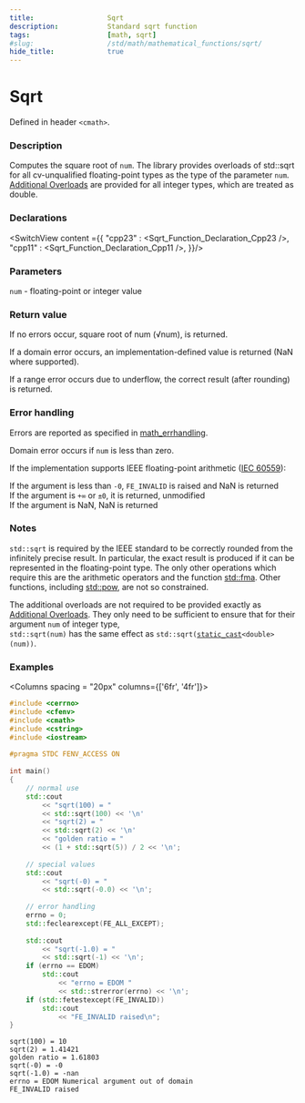 ```yaml
---
title:                  Sqrt
description:            Standard sqrt function
tags:                   [math, sqrt]
#slug:                  /std/math/mathematical_functions/sqrt/
hide_title:             true
---
```




# Sqrt

Defined in header `<cmath>`.

### Description

<Since v='cpp23'>Computes the square root of <code>num</code>. The library provides overloads of std::sqrt for all cv-unqualified floating-point types as the type of the parameter <code>num</code>. </Since> <br/>
<Since v='cpp11'><a href='#declarations'>Additional Overloads</a> are provided for all integer types, which are treated as <span class='col-lb'>double</span>. </Since>

### Declarations

<SwitchView content ={{
    "cpp23" : <Sqrt_Function_Declaration_Cpp23 />,
    "cpp11" : <Sqrt_Function_Declaration_Cpp11 />,
}}/>

### Parameters
 
&#8203;<code>num</code> - floating-point or integer value

### Return value

If no errors occur, square root of num (√num), is returned.

If a domain error occurs, an implementation-defined value is returned (NaN where supported).

If a range error occurs due to underflow, the correct result (after rounding) is returned.

### Error handling

Errors are reported as specified in <a href='/docs/std/math/math_errhandling'>math_errhandling</a>.

Domain error occurs if <code>num</code> is less than zero.

If the implementation supports IEEE floating-point arithmetic (<a href='https://www.iso.org/standard/80985.html'>IEC 60559</a>):

If the argument is less than `-0`, `FE_INVALID` is raised and NaN is returned <br/>
If the argument is `+∞` or `±0`, it is returned, unmodified<br/>
If the argument is NaN, NaN is returned

### Notes

`std::sqrt` is required by the IEEE standard to be correctly rounded from the infinitely precise result.
 In particular, the exact result is produced if it can be represented in the floating-point type. 
 The only other operations which require this are the arithmetic operators and the function [std::fma](/docs/std/math/mathematical_functions/fma/). Other functions, 
 including [std::pow](/docs/std/math/mathematical_functions/pow/), are not so constrained.

The additional overloads are not required to be provided exactly as <a href='#declarations'>Additional Overloads</a>. They only need to be sufficient to ensure that 
for their argument <code>num</code> of integer type, <br/>
`std::sqrt(num)` has the same effect as <code>std::sqrt(<a href='/docs/std/lang-support/static_cast'>static_cast</a>&lt;<span class='col-lb'>double</span>&gt;(num))</code>.

### Examples

<Columns spacing = "20px" columns={['6fr', '4fr']}>
<div>

```cpp
#include <cerrno>
#include <cfenv>
#include <cmath>
#include <cstring>
#include <iostream>
 
#pragma STDC FENV_ACCESS ON
 
int main()
{
    // normal use
    std::cout 
        << "sqrt(100) = " 
        << std::sqrt(100) << '\n'
        << "sqrt(2) = " 
        << std::sqrt(2) << '\n'
        << "golden ratio = " 
        << (1 + std::sqrt(5)) / 2 << '\n';
 
    // special values
    std::cout 
        << "sqrt(-0) = " 
        << std::sqrt(-0.0) << '\n';
 
    // error handling
    errno = 0;
    std::feclearexcept(FE_ALL_EXCEPT);
 
    std::cout 
        << "sqrt(-1.0) = " 
        << std::sqrt(-1) << '\n';
    if (errno == EDOM)
        std::cout 
            << "errno = EDOM "
            << std::strerror(errno) << '\n';
    if (std::fetestexcept(FE_INVALID))
        std::cout 
            << "FE_INVALID raised\n";
}

```

</div><div>

```plaintext title="Possible Result"
sqrt(100) = 10
sqrt(2) = 1.41421
golden ratio = 1.61803
sqrt(-0) = -0
sqrt(-1.0) = -nan
errno = EDOM Numerical argument out of domain
FE_INVALID raised
```

</div>
</Columns>